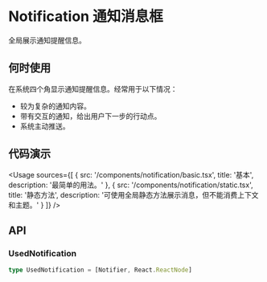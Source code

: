 
# Notification 通知消息框

全局展示通知提醒信息。

## 何时使用

在系统四个角显示通知提醒信息。经常用于以下情况：

- 较为复杂的通知内容。
- 带有交互的通知，给出用户下一步的行动点。
- 系统主动推送。

## 代码演示

<Usage
  sources={[
    {
      src: '/components/notification/basic.tsx',
      title: '基本',
      description: '最简单的用法。'
    },
    {
      src: '/components/notification/static.tsx',
      title: '静态方法',
      description: '可使用全局静态方法展示消息，但不能消费上下文和主题。'
    }
  ]}
/>

## API

### UsedNotification

```ts
type UsedNotification = [Notifier, React.ReactNode]
```
